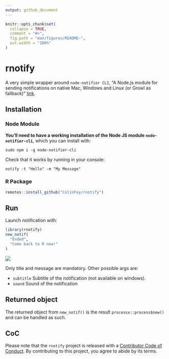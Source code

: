 ```yaml
---
output: github_document
---
```


<!-- README.md is generated from README.Rmd. Please edit that file -->

```r
knitr::opts_chunk$set(
  collapse = TRUE,
  comment = "#>",
  fig.path = "man/figures/README-",
  out.width = "100%"
)
```
# rnotify

A very simple wrapper around `node-notifier CLI`, "A Node.js module for sending notifications on native Mac, Windows and Linux (or Growl as fallback)" [link](https://github.com/mikaelbr/node-notifier).

## Installation

### Node Module

__You'll need to have a working installation of the Node JS module `node-notifier-cli`__, which you can install with:

```
sudo npm i -g node-notifier-cli
```

Check that it works by running in your console: 

```
notify -t "Hello" -m "My Message"
```

### R Package

```r
remotes::install_github("ColinFay/rnotify")
```

## Run

Launch notification with:

```r
library(rnotify)
new_notif(
  "Ended", 
  "Come back to R now!"
)
```

![](rnotify.gif)

Only title and message are mandatory. Other possible args are: 

+ `subtitle` Subtitle of the notification (not available on windows).
+ `sound` Sound of the notification


## Returned object

The returned object from `new_notif()` is the result `processx::process$new()` and can be handled as such. 

## CoC

Please note that the `rnotify` project is released with a [Contributor Code of Conduct](CODE_OF_CONDUCT.md). By contributing to this project, you agree to abide by its terms.
